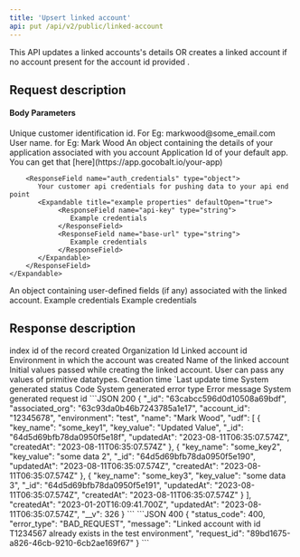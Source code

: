 ```yaml
---
title: 'Upsert linked account'
api: put /api/v2/public/linked-account
---
```


This API updates a linked accounts's details OR creates a linked account if no account present for the account id provided .

## Request description
#### Body Parameters
<ParamField body="linked_account_id" type="string" required>
  Unique customer identification id. For Eg: markwood@some_email.com
</ParamField>

<ParamField body="name" type="string">
  User name. for Eg: Mark Wood
</ParamField>

<ParamField body="your_app" type="object">
   An object containing the details of your application associated with you account
    <Expandable title="properties">
        <ResponseField name="app_id" type="string" required="true">
           Application Id of your default app. You can get that [here](https://app.gocobalt.io/your-app)
        </ResponseField>

        <ResponseField name="auth_credentials" type="object">
           Your customer api credentials for pushing data to your api end point
           <Expandable title="example properties" defaultOpen="true">
                <ResponseField name="api-key" type="string">
                   Example credentials
                </ResponseField>
                <ResponseField name="base-url" type="string">
                   Example credentials
                </ResponseField>
           </Expandable>
        </ResponseField>
    </Expandable>
</ParamField>

<ParamField body="udf" type="object">
   An object containing user-defined fields (if any) associated with the linked account.
    <Expandable title="example properties">
        <ResponseField name="sample_key_1" type="string">
            Example credentials
        </ResponseField>
        <ResponseField name="base-sample_key_2" type="string">
            Example credentials
        </ResponseField>
    </Expandable>
</ParamField>

## Response description

<Tabs>
  <Tab title="200">
    <ResponseField name="_id" type="string">
    index id of the record created
    </ResponseField>
    <ResponseField name="associated_org" type="string">
    Organization Id
    </ResponseField>
    <ResponseField name="account_id" type="string">
    Linked account id
    </ResponseField>
    <ResponseField name="environment" type="string">
    Environment in which the account was created
    </ResponseField>
    <ResponseField name="name" type="string">
    Name of the linked account
    </ResponseField>
    <ResponseField name="udf" type="array">
    Initial values passed while creating the linked account. User can pass any values of primitive datatypes.
    </ResponseField>
    <ResponseField name="createdAt" type="date">
    Creation time
    </ResponseField>
    <ResponseField name="updatedAt" type="date">
   `Last update time
    </ResponseField>
    <ResponseField name="__v" type="integer">
    </ResponseField>
  </Tab>
  <Tab title="400">
    <ResponseField name="status_code" type="integer">
    System generated status Code
    </ResponseField>
    <ResponseField name="error_type" type="string">
    System generated error type
    </ResponseField>
    <ResponseField name="message" type="string">
    Error message
    </ResponseField>
    <ResponseField name="request_id" type="string">
    System generated request id
    </ResponseField>
  </Tab>
</Tabs>


<ResponseExample>
```JSON 200
{
    "_id": "63cabcc596d0d10508a69bdf",
    "associated_org": "63c93da0b46b7243785a1e17",
    "account_id": "12345678",
    "environment": "test",
    "name": "Mark Wood",
    "udf": [
        {
            "key_name": "some_key1",
            "key_value": "Updated Value",
            "_id": "64d5d69bfb78da0950f5e18f",
            "updatedAt": "2023-08-11T06:35:07.574Z",
            "createdAt": "2023-08-11T06:35:07.574Z"
        },
        {
            "key_name": "some_key2",
            "key_value": "some data 2",
            "_id": "64d5d69bfb78da0950f5e190",
            "updatedAt": "2023-08-11T06:35:07.574Z",
            "createdAt": "2023-08-11T06:35:07.574Z"
        },
        {
            "key_name": "some_key3",
            "key_value": "some data 3",
            "_id": "64d5d69bfb78da0950f5e191",
            "updatedAt": "2023-08-11T06:35:07.574Z",
            "createdAt": "2023-08-11T06:35:07.574Z"
        }
    ],
    "createdAt": "2023-01-20T16:09:41.700Z",
    "updatedAt": "2023-08-11T06:35:07.574Z",
    "__v": 326
}
```
```JSON 400
{
    "status_code": 400,
    "error_type": "BAD_REQUEST",
    "message": "Linked account with id T1234567 already exists in the test environment",
    "request_id": "89bd1675-a826-46cb-9210-6cb2ae169f67"
}
```
</ ResponseExample>